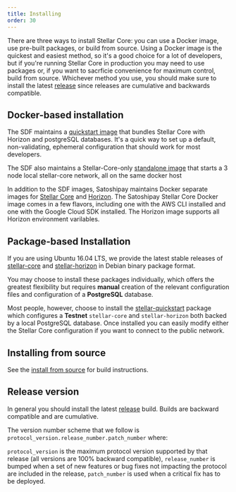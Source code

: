 ```yaml
---
title: Installing
order: 30
---
```


There are three ways to install Stellar Core: you can use a Docker image, use pre-built packages, or build from source. Using a Docker image is the quickest and easiest method, so it's a good choice for a lot of developers, but if you're running Stellar Core in production you may need to use packages or, if you want to sacrficie convenience for maximum control, build from source. Whichever method you use, you should make sure to install the latest [release](https://github.com/stellar/stellar-core/releases) since releases are cumulative and backwards compatible.

## Docker-based installation

The SDF maintains a [quickstart image](https://github.com/stellar/docker-stellar-core-horizon) that bundles Stellar Core with Horizon and postgreSQL databases. It's a quick way to set up a default, non-validating, ephemeral configuration that should work for most developers.

The SDF also maintains a Stellar-Core-only [standalone image](https://github.com/stellar/docker-stellar-core) that starts a 3 node local stellar-core network, all on the same docker host

In addition to the SDF images, Satoshipay maintains Docker separate images for [Stellar Core](https://github.com/satoshipay/docker-stellar-core) and [Horizon](https://github.com/satoshipay/docker-stellar-horizon). The Satoshipay Stellar Core Docker image comes in a few flavors, including one with the AWS CLI installed and one with the Google Cloud SDK installed. The Horizon image supports all Horizon environment varilables.

## Package-based Installation

If you are using Ubuntu 16.04 LTS, we provide the latest stable releases of [stellar-core](https://github.com/stellar/stellar-core) and [stellar-horizon](https://github.com/stellar/go/tree/master/services/horizon) in Debian binary package format.

You may choose to install these packages individually, which offers the greatest flexibility but requires **manual** creation of the relevant configuration files and configuration of a **PostgreSQL** database.

Most people, however, choose to install the [stellar-quickstart](https://github.com/stellar/packages/blob/master/docs/quickstart.md) package which configures a **Testnet** `stellar-core` and `stellar-horizon` both backed by a local PostgreSQL database. Once installed you can easily modify either the Stellar Core configuration if you want to connect to the public network.

## Installing from source

See the [install from source](https://github.com/stellar/stellar-core/blob/master/INSTALL.md) for build instructions.

## Release version

In general you should install the latest [release](https://github.com/stellar/stellar-core/releases) build. Builds are backward compatible and are cumulative.

The version number scheme that we follow is `protocol_version.release_number.patch_number` where:

`protocol_version` is the maximum protocol version supported by that release (all versions are 100% backward compatible), `release_number` is bumped when a set of new features or bug fixes not impacting the protocol are included in the release, `patch_number` is used when a critical fix has to be deployed.
